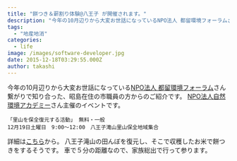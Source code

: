 ```yaml
---
title: "餅つき＆薪割り体験@八王子 が開催されます。"
description: "今年の10月辺りから大変お世話になっているNPO法人 都留環境フォーラムさん繋がりで知り合った、昭島在住の市職員の方からのご紹介です。NPO法人自然環境アカデミ..."
tags:
  - "地産地消"
categories:
  - life
image: /images/software-developer.jpg
date: 2015-12-18T03:29:55.000Z
author: takashi
---
```



今年の10月辺りから大変お世話になっている<a href="http://www.teforum.org/">NPO法人 都留環境フォーラム</a>さん繋がりで知り合った、昭島在住の市職員の方からのご紹介です。
<a href="http://www.h7.dion.ne.jp/~academy/index.html">NPO法人自然環境アカデミー</a>さん主催のイベントです。
<pre><code>「里山を保全復元する活動」 無料・一般
12月19日土曜日　9:00〜12:00　八王子滝山里山保全地域集合
</code></pre>
詳細は<a href="http://www.h7.dion.ne.jp/~academy/img/takiyama.pdf">こちら</a>から。
八王子滝山の田んぼを復元し、そこで収穫したお米で餅つきをするそうです。
車で５分の距離なので、家族総出で行って参ります。